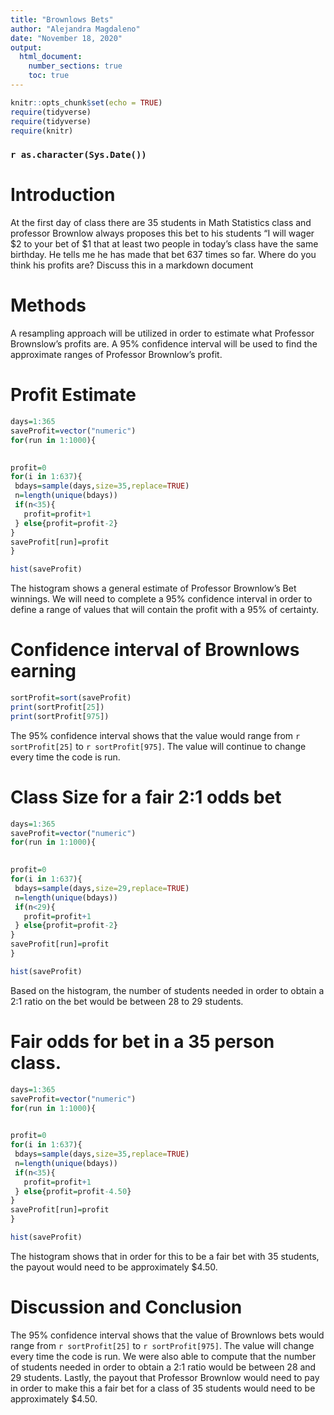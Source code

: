 ```yaml
---
title: "Brownlows Bets"
author: "Alejandra Magdaleno"
date: "November 18, 2020"
output: 
  html_document:
    number_sections: true
    toc: true
---
```


```r
knitr::opts_chunk$set(echo = TRUE)
require(tidyverse)
require(tidyverse)
require(knitr)
```
### `r as.character(Sys.Date())`

<!-- We recommend you use git branches -- create a separate branch for each major section i.e. Introduction, Methods, Results, Inferential Results, and Discussion and Conclusions - leave the YAML block untouched until the final merge where you put in your own name !-->

# Introduction

<!--In this section you explain what you are trying to show.  Where did the data come from?  What is the research or other question you are trying to answer?!-->

 At the first day of class there are 35 students in Math Statistics class and professor Brownlow always proposes this bet to his students "I will wager $2 to your bet of $1 that at least two people in today's class have  the same birthday.  He tells me he has made that bet 637 times so far. Where do you think his profits are? Discuss this in a markdown document

# Methods
  
  A resampling approach will be utilized in order to estimate what Professor Brownslow's profits are.  A 95% confidence interval will be used to find the approximate ranges of Professor Brownlow's profit.     
<!--Decide on your methods:  In this section explain the approach you will take to attack the issue --- how will you decide on a likely estimate of professor Brownlow's earnings or losses after 637 bets. Also explain how you construct a 95% confidence interval about your estimate of his winnings !-->


# Profit Estimate

```r
days=1:365
saveProfit=vector("numeric")
for(run in 1:1000){
  

profit=0
for(i in 1:637){
 bdays=sample(days,size=35,replace=TRUE)
 n=length(unique(bdays))
 if(n<35){
   profit=profit+1
 } else{profit=profit-2}
}
saveProfit[run]=profit
}

```

```r
hist(saveProfit)
```
<!--Explain and display the results of your method of coming up with the estimate of professor Brownlows betting profits!-->

The histogram shows a general estimate of Professor Brownlow's Bet winnings.  We will need to complete a 95% confidence interval in order to define a range of values that will contain the profit with a 95% of certainty.  

# Confidence interval of Brownlows earning

```r
sortProfit=sort(saveProfit)
print(sortProfit[25])
print(sortProfit[975])
```
The 95% confidence interval shows that the value would range from `r sortProfit[25]` to `r sortProfit[975]`.  The value will continue to change every time the code is run.
<!--Explain and display your method of coming up with a 95% confidence interval of  professor Brownlows winnings (or losings)-->

# Class Size for a fair 2:1 odds bet  

```r
days=1:365
saveProfit=vector("numeric")
for(run in 1:1000){
  

profit=0
for(i in 1:637){
 bdays=sample(days,size=29,replace=TRUE)
 n=length(unique(bdays))
 if(n<29){
   profit=profit+1
 } else{profit=profit-2}
}
saveProfit[run]=profit
}

```

```r
hist(saveProfit)
```

Based on the histogram, the number of students needed in order to obtain a 2:1 ratio on the bet would be between 28 to 29 students. 

# Fair odds for bet in a 35 person class.

```r
days=1:365
saveProfit=vector("numeric")
for(run in 1:1000){
  

profit=0
for(i in 1:637){
 bdays=sample(days,size=35,replace=TRUE)
 n=length(unique(bdays))
 if(n<35){
   profit=profit+1
 } else{profit=profit-4.50}
}
saveProfit[run]=profit
}

```

```r
hist(saveProfit)
```

The histogram shows that in order for this to be a fair bet with 35 students, the payout would need to be approximately $4.50. 

# Discussion and Conclusion

The 95% confidence interval shows that the value of Brownlows bets would range from `r sortProfit[25]` to `r sortProfit[975]`.  The value will change every time the code is run.  We were also able to compute that the number of students needed in order to obtain a 2:1 ratio would be between 28 and 29 students.  Lastly, the payout that Professor Brownlow would need to pay in order to make this a fair bet for a class of 35 students would need to be approximately $4.50. 

<!--Discussion and conclusion here.  If professor Brownlow is consistantly making or losing money how could he change his payout so that his profits center on zero?  Also discuss what size his class should be in order to have his current scheme balance at zero profit.!-->


